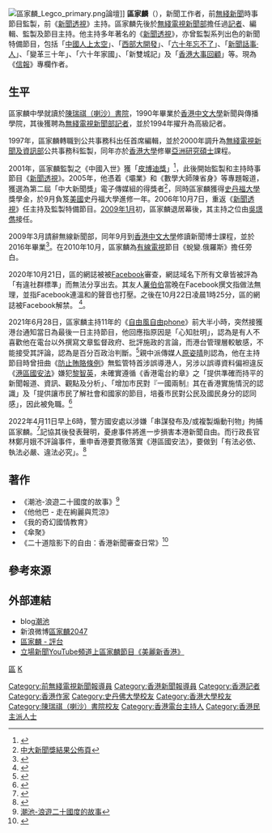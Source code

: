 {{BLPsources|time=2022-04-12T05:20:12+00:00}}
[[File:區家麟_Legco_primary.png|thumb]]論壇]]
'''區家麟'''（{{bd|1968年|3月1日|}}），新聞工作者，前[[無綫新聞|無綫新聞]]時事節目監製，前《[[新聞透視|新聞透視]]》主持。區家麟先後於[[無綫新聞|無綫電視新聞部]]擔任過[[記者|記者]]、編輯、監製及節目主持。他主持多年著名的《[[新聞透視|新聞透視]]》，亦曾監製系列出色的新聞特備節目，包括「[[中國人上太空|中國人上太空]]」、「[[西部大開發|西部大開發]]」、「[[六十年忘不了|六十年忘不了]]」、「[[新聞話事·人|新聞話事·人]]」、「變革三十年」、「六十年家國」、「新雙城記」及「[[香港大事回顧|香港大事回顧]]」等。現為《[[信報|信報]]》專欄作者。

==生平==
區家麟中學就讀於[[陳瑞祺（喇沙）書院|陳瑞祺（喇沙）書院]]，1990年畢業於[[香港|香港]][[中文大學|中文大學]]新聞與傳播學院，其後獲聘為[[無綫新聞|無綫電視新聞部]][[記者|記者]]，並於1994年擢升為高級記者。

1997年，區家麟轉職到公共事務科出任首席編輯，並於2000年調升為[[無綫新聞|無綫電視新聞及資訊部]]公共事務科監製，同年亦於[[香港大學|香港大學]]修畢[[亞洲研究|亞洲研究]][[碩士|碩士]]課程。

2001年，區家麟監製之《中國入世》獲「[[皮博迪獎|皮博迪獎]]」<ref>{{Cite news|url=http://www.peabodyawards.com/award-profile/wto-challenge|title=WTO Challenge|author=|date=|work=Peabody Awards|accessdate=2017-07-29|language=en|archive-date=2017-07-29|archive-url=https://web.archive.org/web/20170729175555/http://www.peabodyawards.com/award-profile/wto-challenge|dead-url=no}}</ref>，此後開始監製和主持時事節目《[[新聞透視|新聞透視]]》。2005年，他憑着《壩業》和《數學大師陳省身》等專題報道，獲選為第二屆「中大新聞獎」電子傳媒組的得獎者<ref>[http://alumni.com.cuhk.edu.hk/award/award2nd.htm 中大新聞獎結果公佈頁]{{Wayback|url=http://alumni.com.cuhk.edu.hk/award/award2nd.htm |date=20060623075824 }}</ref>，同時區家麟獲得[[史丹福大學|史丹福大學]]獎學金，於9月負笈[[美國|美國]]史丹福大學進修一年。2006年10月7日，重返《[[新聞透視|新聞透視]]》任主持及監製特備節目。[[2009年1月|2009年1月]]初，區家麟退居幕後，其主持之位由[[吳璟儁|吳璟儁]]接任。

2009年3月請辭無線新聞部，同年9月到[[香港中文大學|香港中文大學]]修讀新聞博士課程，並於2016年畢業<ref>{{cite news |url=http://news.h1.com.hk/dailynews/headline_news_detail_columnist.asp?id=108071&section_name=wtt&kw=43 |title=新聞卸妝油——區仔返中大唸博士 |author=[[盧愛玲|盧愛玲]] |newspaper=《[[頭條日報|頭條日報]]》 |date=2010-04-20 |access-date=2018-08-19 |page=第30頁 |language=zh-hant |archive-date=2018-08-19 |archive-url=https://web.archive.org/web/20180819182200/http://news.h1.com.hk/dailynews/headline_news_detail_columnist.asp?id=108071&section_name=wtt&kw=43 |dead-url=no }}</ref>。在2010年10月，區家麟為[[香港有線電視|有線電視]]節目《蛻變.俄羅斯》擔任旁白。

2020年10月21日，區的網誌被被[[Facebook|Facebook]]審查，網誌域名下所有文章皆被評為「有違社群標準」而無法分享出去。其友人[[薯伯伯|薯伯伯]]當晚在Facebook撰文指做法無理，並指Facebook連溫和的聲音也打壓。之後在10月22日凌晨1時25分，區的網誌被Facebook解禁。 <ref>{{cite web |url=https://www.winandmac.com/2020/10/facebook-blocks-aukalun-blogs-for-no-reasons/ |title=時事評論員區家麟被Facebook封鎖薯伯伯：當溫和的言論也容不下 |website=[[winandmac.com|winandmac.com]] |date=2020-10-22 |access-date=2020-10-23 |archive-date=2020-12-10 |archive-url=https://web.archive.org/web/20201210003146/https://www.winandmac.com/2020/10/facebook-blocks-aukalun-blogs-for-no-reasons/ |dead-url=yes }}</ref>。

2021年6月28日，區家麟主持11年的《[[自由風自由Phone|自由風自由phone]]》前大半小時，突然接獲港台通知當日為最後一日主持節目，他回應指原因是「心知肚明」，認為是有人不喜歡他在電台以外撰寫文章監督政府、批評施政的言論，而港台管理層較敏感，不能接受其評論，認為是百分百政治判斷。<ref>{{Cite web|title=獲港台通知不再主持節目 區家麟：百分百政治判斷 - RTHK|url=https://news.rthk.hk/rthk/ch/component/k2/1598168-20210628.htm?spTabChangeable=0|access-date=2021-06-28|website=香港電台|language=zh-tw|archive-date=2022-04-13|archive-url=https://web.archive.org/web/20220413030728/https://news.rthk.hk/rthk/ch/component/k2/1598168-20210628.htm?spTabChangeable=0}}</ref>親中派傳媒人[[原姿晴|原姿晴]]則認為，他在主持節目時曾扭曲《[[防止賄賂條例|防止賄賂條例]]》無監管特首涉誤導港人，另涉以誤導資料偏袒違反《[[港區國安法|港區國安法]]》嫌犯[[黎智英|黎智英]]，未確實遵循《香港電台約章》之「提供準確而持平的新聞報道、資訊、觀點及分析」、「增加市民對『一國兩制』其在香港實施情況的認識」及「提供讓市民了解社會和國家的節目，培養市民對公民及國民身分的認同感」，因此被免職。<ref>{{cite news|title=【來論】回歸．初心．洗心革面|url=https://www.bastillepost.com/hongkong/article/8715290-%e3%80%90%e4%be%86%e8%ab%96%e3%80%91%e5%9b%9e%e6%ad%b8%ef%bc%8e%e5%88%9d%e5%bf%83%ef%bc%8e%e6%b4%97%e5%bf%83%e9%9d%a9%e9%9d%a2|website=[[巴士的報|巴士的報]]|date=2021-07-01|access-date=2021-10-13|archive-date=2021-11-03|archive-url=https://web.archive.org/web/20211103223929/https://www.bastillepost.com/hongkong/article/8715290-%e3%80%90%e4%be%86%e8%ab%96%e3%80%91%e5%9b%9e%e6%ad%b8%ef%bc%8e%e5%88%9d%e5%bf%83%ef%bc%8e%e6%b4%97%e5%bf%83%e9%9d%a9%e9%9d%a2}}</ref>

2022年4月11日早上6時，警方國安處以涉嫌「串謀發布及/或複製煽動刊物」拘捕區家麟。<ref>{{cite news |title=涉串謀發布煽動刊物罪　國安處拘一人據悉為區家麟 |url=https://news.rthk.hk/rthk/ch/component/k2/1643442-20220411.htm |accessdate=2022-04-11 |work=[[香港电台|香港电台]] |date=2022-04-11 |archive-date=2022-05-26 |archive-url=https://web.archive.org/web/20220526030845/https://news.rthk.hk/rthk/ch/component/k2/1643442-20220411.htm }}</ref>記協其後發表聲明，憂慮事件將進一步損害本港新聞自由。而行政長官林鄭月娥不評論事件，重申香港要貫徹落實《港區國安法》，要做到「有法必依、執法必嚴、違法必究」。<ref>{{cite news |title=記協憂區家麟被捕事件損新聞自由 |url=https://news.mingpao.com/ins/%e6%b8%af%e8%81%9e/article/20220411/s00001/1649660235878/%e8%a8%98%e5%8d%94%e6%86%82%e5%8d%80%e5%ae%b6%e9%ba%9f%e8%a2%ab%e6%8d%95%e4%ba%8b%e4%bb%b6%e6%90%8d%e6%96%b0%e8%81%9e%e8%87%aa%e7%94%b1 |accessdate=2022-04-11 |work=明報 |date=2022-04-11 |archive-date=2022-05-05 |archive-url=https://web.archive.org/web/20220505194031/https://news.mingpao.com/ins/%e6%b8%af%e8%81%9e/article/20220411/s00001/1649660235878/%e8%a8%98%e5%8d%94%e6%86%82%e5%8d%80%e5%ae%b6%e9%ba%9f%e8%a2%ab%e6%8d%95%e4%ba%8b%e4%bb%b6%e6%90%8d%e6%96%b0%e8%81%9e%e8%87%aa%e7%94%b1 }}</ref>

==著作==

*《潮池-浪遊二十國度的故事》<ref>[http://www.anobii.com/books/%E6%BD%AE%E6%B1%A0/9789889970383/01ffcc61bb91ac8c98/ 潮池-浪遊二十國度的故事]{{Wayback|url=http://www.anobii.com/books/%E6%BD%AE%E6%B1%A0/9789889970383/01ffcc61bb91ac8c98/ |date=20110115163859 }}</ref>
*《他他巴 - 走在絢麗與荒涼》
*《我的奇幻國情教育》
*《傘聚》
* 《二十道陰影下的自由：香港新聞審查日常》<ref>{{Cite web|url=https://www.chineseupress.com/index.php?route=product/product&product_id=3595|title=二十道陰影下的自由|accessdate=2017-07-29|author=|date=|work=中文大學出版社|publisher=|language=|archive-url=https://web.archive.org/web/20170729094056/https://www.chineseupress.com/index.php?route=product%2Fproduct&product_id=3595|archive-date=2017-07-29|dead-url=yes}}</ref>

==參考來源==
{{reflist}}

==外部連結==
* blog[http://aukalun.blogspot.com/ 潮池]{{Wayback|url=http://aukalun.blogspot.com/ |date=20110512215758 }}
* 新浪微博[http://www.weibo.com/2357286452 區家麟2047]
* [https://www.pentoy.hk/category/%E4%BD%9C%E8%80%85/%E5%8D%80%E5%AE%B6%E9%BA%9F/ 區家麟 - 評台] {{Wayback|url=https://www.pentoy.hk/category/%E4%BD%9C%E8%80%85/%E5%8D%80%E5%AE%B6%E9%BA%9F/ |date=20220604032756 }}
* [https://www.youtube.com/c/StandNewsHK/search?query=%E7%BE%8E%E9%BA%97%E6%96%B0%E9%A6%99%E6%B8%AF 立場新聞YouTube頻道上區家麟節目《美麗新香港》] {{Wayback|url=https://www.youtube.com/c/StandNewsHK/search?query=%E7%BE%8E%E9%BA%97%E6%96%B0%E9%A6%99%E6%B8%AF |date=20211002090006 }}

{{DEFAULTSORT:AU區家麟}}
[[Category:前無綫電視新聞報導員|Category:前無綫電視新聞報導員]]
[[Category:香港新聞報導員|Category:香港新聞報導員]]
[[Category:香港記者|Category:香港記者]]
[[Category:香港作家|Category:香港作家]]
[[category:香港中文大學校友|區]]
[[Category:史丹佛大學校友|Category:史丹佛大學校友]]
[[category:區姓|K]]
[[Category:香港大學校友|Category:香港大學校友]]
[[Category:陳瑞祺（喇沙）書院校友|Category:陳瑞祺（喇沙）書院校友]]
[[Category:香港電台主持人|Category:香港電台主持人]]
[[Category:香港民主派人士|Category:香港民主派人士]]
{{香港電台唱片騎師}}